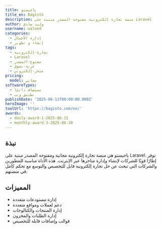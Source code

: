 ```yaml
---
title: باجيستو
title_en: Bagisto
description: منصة تجارة إلكترونية مفتوحة المصدر مبنية على Laravel
author: وليد صادق
username: waleed
categories:
  - إدارة الأعمال
  - إنشاء و تطوير
tags:
  - تجارة-إلكترونية
  - Laravel
  - مفتوح-المصدر
  - عربة-تسوق
  - متجر-إلكتروني
pricing:
  model: مجاني
softwareTypes:
  - مستضاف ذاتيًا
  - تطبيق ويب
publishDate: '2025-06-11T00:00:00.000Z'
heroImage: ''
toolUrl: 'https://bagisto.com/en/'
awards:
  - daily-award-1-2025-06-11
  - monthly-award-3-2025-06-30
---
```

## نبذة
باجيستو هي منصة تجارة إلكترونية مجانية ومفتوحة المصدر مبنية على Laravel. توفر إطارًا قويًا للشركات لإنشاء وإدارة متاجرها عبر الإنترنت. هذه الأداة مناسبة للمطورين والشركات التي تبحث عن حل تجارة إلكترونية قابل للتخصيص والتوسع مع تحكم كامل في منصتهم.

## المميزات
- إدارة مستودعات متعددة
- دعم لعملات ومواقع متعددة
- إدارة المنتجات والكتالوجات
- إدارة الطلبات والمخزون
- قوالب وإضافات قابلة للتخصيص
